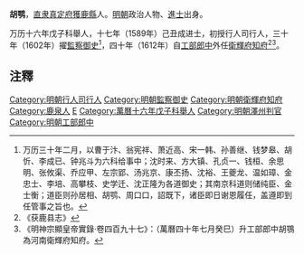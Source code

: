 '''胡鹗'''，[[直隶|直隶]][[真定府|真定府]][[獲鹿縣|獲鹿縣]]人。[[明朝|明朝]]政治人物、[[進士|進士]]出身。

万历十六年戊子科舉人，十七年（1589年）己丑成进士，初授行人司行人，三十年（1602年）擢[[監察御史|監察御史]]<ref>万历三十年二月，以曹于汴、翁宪祥、萧近高、宋一韩、孙善继、钱梦皋、胡忻、李成已、钟兆斗为六科给事中；沈时来、方大镇、孔贞一、钱桓、余思明、张攸渠、乔应甲、左宗郢、汤兆京、康丕扬、沈裕、王夔龙、温如璋、金忠士、李培、高攀枝、史学迁、沈正隆为各道御史；其南京科道则储纯臣、金士衡；道臣则孙居相、胡鹗、周口口，詔既下，诸臣即日谢恩履任，盖遵即到任管事之旨也。</ref>，四十年（1612年）自[[工部_(官署)|工部]][[郎中_(官職)|郎中]]外任[[衛輝府|衛輝府]][[知府|知府]]<ref>《获鹿县志》</ref><ref>《明神宗顯皇帝實錄·卷四百九十七》：（萬曆四十年七月癸巳）升工部郎中胡鶚為河南衛輝府知府。</ref>。

== 注釋 ==
{{reflist}}

{{明朝人物小作品}}

{{萬曆十七年己丑科殿試金榜}}
{{DEFAULTSORT:Hu胡}}
[[Category:明朝行人司行人|Category:明朝行人司行人]]
[[Category:明朝監察御史|Category:明朝監察御史]]
[[Category:明朝衛輝府知府|Category:明朝衛輝府知府]]
[[Category:鹿泉人|Category:鹿泉人]]
[[Category:胡姓|E]]
[[Category:萬曆十六年戊子科舉人|Category:萬曆十六年戊子科舉人]]
[[Category:明朝澤州判官|Category:明朝澤州判官]]
[[Category:明朝工部郎中|Category:明朝工部郎中]]